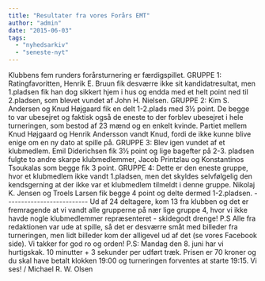 ```yaml
---
title: "Resultater fra vores Forårs EMT"
author: "admin"
date: "2015-06-03"
tags: 
  - "nyhedsarkiv"
  - "seneste-nyt"
---
```


Klubbens fem runders forårsturnering er færdigspillet. GRUPPE 1: Ratingfavoritten, Henrik E. Bruun fik desværre ikke sit kandidatresultat, men 1.pladsen fik han dog sikkert hjem i hus og endda med et helt point ned til 2.pladsen, som blevet vundet af John H. Nielsen. GRUPPE 2: Kim S. Andersen og Knud Højgaard fik en delt 1-2.plads med 3½ point. De begge to var ubesejret og faktisk også de eneste to der forblev ubesejret i hele turneringen, som bestod af 23 mænd og en enkelt kvinde. Partiet mellem Knud Højgaard og Henrik Andersson vandt Knud, fordi de ikke kunne blive enige om en ny dato at spille på. GRUPPE 3: Blev igen vundet af et klubmedlem. Emil Diderichsen fik 3½ point og lige bagefter på 2-3. pladsen fulgte to andre skarpe klubmedlemmer, Jacob Printzlau og Konstantinos Tsoukalas som begge fik 3 point. GRUPPE 4: Dette er den eneste gruppe, hvor et klubmedlem ikke vandt 1.pladsen, men det skyldes selvfølgelig den kendsgerning at der ikke var et klubmedlem tilmeldt i denne gruppe. Nikolaj K. Jensen og Troels Larsen fik begge 4 point og delte dermed 1-2.pladsen. -------------------------- Ud af 24 deltagere, kom 13 fra klubben og det er fremragende at vi vandt alle grupperne på nær lige gruppe 4, hvor vi ikke havde nogle klubmedlemmer repræsenteret - skidegodt drenge! P.S Alle fra redaktionen var ude at spille, så det er desværre småt med billeder fra turneringen, men lidt billeder kom der alligevel ud af det (se vores Facebook side). Vi takker for god ro og orden! P.S: Mandag den 8. juni har vi hurtigskak. 10 minutter + 3 sekunder per udført træk. Prisen er 70 kroner og du skal have betalt klokken 19:00 og turneringen forventes at starte 19:15. Vi ses! / Michael R. W. Olsen
